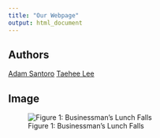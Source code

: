 ```yaml
---
title: "Our Webpage"
output: html_document
---
```


## Authors  
[Adam Santoro](https://github.com/SantoroA1)
[Taehee Lee](https://github.com/133taehee)

## Image

![Figure 1: Businessman's Lunch Falls](https://www.google.com/maps/uv?pb=!1s0x89d081942837b9bb%3A0x2c686160b7b27d0!3m1!7e115!4shttps%3A%2F%2Flh5.googleusercontent.com%2Fp%2FAF1QipOjPL54rugxAs5U8m9WsmeUiF9QsX8n2c003pk2%3Dw480-h320-k-no!5sbusinessman%27s%20falls%20-%20Google%20Search!15sCgIgAQ&imagekey=!1e10!2sAF1QipOjPL54rugxAs5U8m9WsmeUiF9QsX8n2c003pk2&hl=en&sa=X&ved=2ahUKEwjep_D-loP2AhUqkYkEHfi2BEkQoip6BAgpEAM#)

